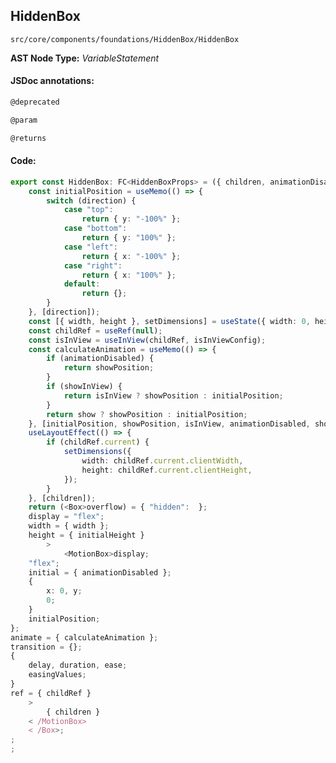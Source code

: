 
<Meta title="src/core/components/foundations/HiddenBox/HiddenBox" />

## HiddenBox
`src/core/components/foundations/HiddenBox/HiddenBox`

**AST Node Type:** *VariableStatement*

#### JSDoc annotations:



```bash
@deprecated

@param

@returns
```

#### Code:

```ts
export const HiddenBox: FC<HiddenBoxProps> = ({ children, animationDisabled = false, show = true, showInView = false, direction = "top", delay = 0, duration = 0.8, height: initialHeight = null, easingValues = CUBIC_MOTION_FUNCTION_1, isInViewConfig = {} }) => {
    const initialPosition = useMemo(() => {
        switch (direction) {
            case "top":
                return { y: "-100%" };
            case "bottom":
                return { y: "100%" };
            case "left":
                return { x: "-100%" };
            case "right":
                return { x: "100%" };
            default:
                return {};
        }
    }, [direction]);
    const [{ width, height }, setDimensions] = useState({ width: 0, height: 0 });
    const childRef = useRef(null);
    const isInView = useInView(childRef, isInViewConfig);
    const calculateAnimation = useMemo(() => {
        if (animationDisabled) {
            return showPosition;
        }
        if (showInView) {
            return isInView ? showPosition : initialPosition;
        }
        return show ? showPosition : initialPosition;
    }, [initialPosition, showPosition, isInView, animationDisabled, show]);
    useLayoutEffect(() => {
        if (childRef.current) {
            setDimensions({
                width: childRef.current.clientWidth,
                height: childRef.current.clientHeight,
            });
        }
    }, [children]);
    return (<Box>overflow) = { "hidden":  };
    display = "flex";
    width = { width };
    height = { initialHeight }
        >
            <MotionBox>display;
    "flex";
    initial = { animationDisabled };
    {
        x: 0, y;
        0;
    }
    initialPosition;
};
animate = { calculateAnimation };
transition = {};
{
    delay, duration, ease;
    easingValues;
}
ref = { childRef }
    >
        { children }
    < /MotionBox>
    < /Box>;
;
;

```

